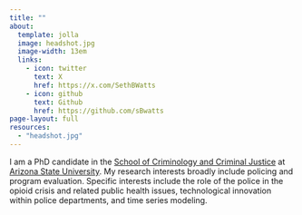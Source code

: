 ```yaml
---
title: ""
about:
  template: jolla
  image: headshot.jpg
  image-width: 13em
  links:
    - icon: twitter
      text: X
      href: https://x.com/SethBWatts
    - icon: github
      text: Github
      href: https://github.com/sBwatts
page-layout: full
resources: 
  - "headshot.jpg"
---
```


I am a PhD candidate in the [School of Criminology and Criminal Justice](https://ccj.asu.edu/) at [Arizona State University](https://www.asu.edu/). My research interests broadly include policing and program evaluation. Specific interests include the role of the police in the opioid crisis and related public health issues, technological innovation within police departments, and time series modeling.



